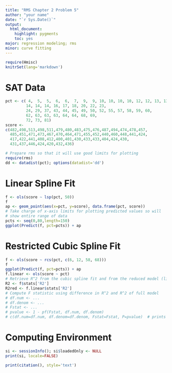 ```yaml
---
title: "RMS Chapter 2 Problem 5"
author: "your name"
date: "`r Sys.Date()`"
output:
  html_document:
    highlight: pygments
    toc: yes
major: regression modeling; rms
minor: curve fitting
---
```

```r
require(Hmisc)
knitrSet(lang='markdown')
```
# SAT Data
```r
pct <- c( 4,  5,  5,  6,  6,  7,  9,  9, 10, 10, 10, 10, 12, 12, 13, 13, 
         14, 14, 14, 16, 17, 18, 20, 22, 23,
         24, 29, 37, 43, 44, 45, 49, 50, 52, 55, 57, 58, 59, 60,      
         62, 63, 63, 63, 64, 64, 68, 69,
         72, 73, 81)
score <-
c(482,498,513,498,511,479,480,483,475,476,487,494,474,478,457,
  485,451,471,473,467,470,464,471,455,452,440,460,448,441,424,
  417,422,441,408,412,400,401,430,433,433,404,424,430,
  431,437,446,424,420,432,436)

# Prepare rms so that it will use good limits for plotting
require(rms)
dd <- datadist(pct); options(datadist='dd')
```
# Linear Spline Fit
```r
f <- ols(score ~ lsp(pct, 50))
f
ap <- geom_point(aes(x=pct, y=score), data.frame(pct, score))
# Take charge of x-axis limits for plotting predicted values so will
# show entire range of data
pcts <- seq(0,80,length=150)
ggplot(Predict(f, pct=pcts)) + ap
```

# Restricted Cubic Spline Fit
```r
f <- ols(score ~ rcs(pct, c(6, 12, 58, 68)))
f
ggplot(Predict(f, pct=pcts)) + ap
f.linear <- ols(score ~ pct)
# Retrieve R^2 from the cubic spline fit and from the reduced model (linear)
R2 <- f$stats['R2']
R2red <- f.linear$stats['R2']
# Compute F statistic using difference in R^2 and R^2 of full model
# df.num <- ...
# df.denom <- ...
# Fstat <- ...
# pvalue <- 1 - pf(Fstat, df.num, df.denom)
# c(df.num=df.num, df.denom=df.denom, Fstat=Fstat, P=pvalue)  # prints all stats

```

# Computing Environment
```r
si <- sessionInfo(); si$loadedOnly <- NULL
print(si, locale=FALSE)
```
```r
print(citation(), style='text')
```
